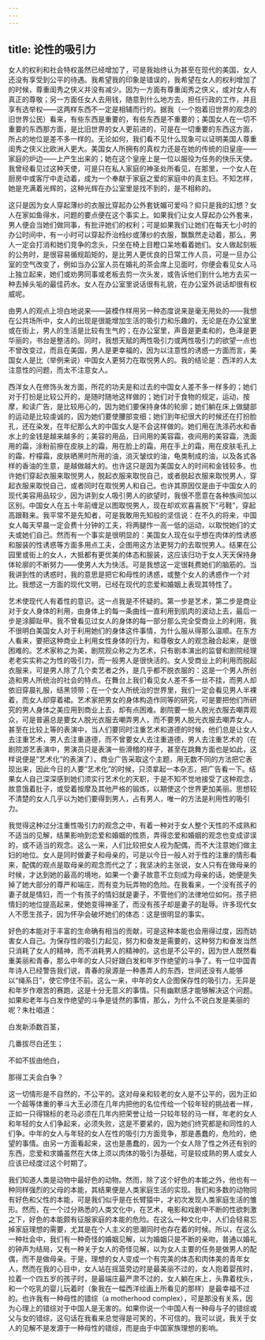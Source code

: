 ```yaml
---
---
---
```

title: 论性的吸引力
---



女人的权利和社会特权虽然已经增加了，可是我始终认为甚至在现代的美国，女人还没有享受到公平的待遇。我希望我的印象是错误的，我希望在女人的权利增加了的时候，尊重闺秀之侠义并没有减少。因为一方面有尊重闺秀之侠义，或对女人有真正的尊敬；另一方面任女人去用钱，随意到什么地方去，担任行政的工作，并且享有选举权——这两样东西不一定是相辅而行的。据我（一个抱着旧世界的观念的旧世界公民）看来，有些东西是重要的，有些东西是不重要的；美国女人在一切不重要的东西那方面，是比旧世界的女人更前进的，可是在一切重要的东西这方面，所占的地位是差不多一样的。无论如何，我们看不见什么现象可以证明美国人尊重闺秀之侠义比欧洲人更大。美国女人所拥有的真权力还是在她的传统的旧皇座——家庭的炉边——上产生出来的；她在这个皇座上是一位以服役为任务的快乐天使。我曾经看见过这种天使，可是只在私人家庭的神圣处所看见，在那里，一个女人在厨房中或客厅中走动着，成为一个奉献于家庭之爱的家庭中的真主妇。不知怎样，她是充满着光辉的，这种光辉在办公室里是找不到的，是不相称的。

这只是因为女人穿起薄纱的衣服比穿起办公外套妩媚可爱吗？抑只是我的幻想？女人在家如鱼得水，问题的要点便在这个事实上。如果我们让女人穿起办公外套来，男人便会当她们做同事，有批评她们的权利；可是如果我们让她们在每天七小时的办公时间中，有一小时可以穿起乔治绉纱或薄纱的衣服，飘飘然走动着，那么，男人一定会打消和她们竞争的念头，只坐在椅上目瞪口呆地看着她们。女人做起刻板的公务时，是很容易循规蹈矩的，是比男人更优良的日常工作人员，可是一旦办公室的空气改变了，例如当办公室人员在婚礼的茶会席上见面时，你便会看见女人马上独立起来，她们或劝男同事或老板去剪一次头发，或告诉他们到什么地方去买一种去掉头垢的最佳药水。女人在办公室里说话很有礼貌，在办公室外说话却很有权威呢。

由男人的观点上坦白地说来——装模作样用另一种态度说来是毫无用处的——我想在公共场所中，女人的出现是很能增加生活的吸引力和乐趣的，无论是在办公室里或在街上，男人的生活是比较有生气的；在办公室里，声音是更柔和的，色泽是更华丽的，书台是整洁的。同时，我想天赋的两性吸引力或两性吸引力的欲望一点也不曾改变过，而且在美国，男人是更幸福的，因为以注意性的诱惑一方面而言，美国女人是比（举例来说）中国女人更努力在取悦男人的。我的结论是：西洋的人太注意性的问题，而太不注意女人。

西洋女人在修饰头发方面，所花的功夫是和过去的中国女人差不多一样多的；她们对于打扮是比较公开的，是随时随地这样做的；她们对于食物的规定，运动，按摩，和读广告，是比较用心的，因为她们要保持身体的轮廓；她们躺在床上做腿部的运动是比较虔诚的，因为她们要使腰部变细；她们到年纪很大的时候还在打扮脸孔，还在染发，在年纪那么大的中国女人是不会这样做的。她们用在洗涤药水和香水上的金钱是越来越多的；美容的用品，日间用的美容霜，夜间用的美容霜，洗面用的霜，涂粉前擦在皮肤上的霜，用在脸上的霜，用在手上的霜，用在皮肤毛孔上的霜，柠檬霜，皮肤晒黑时所用的油，消灭皱纹的油，龟类制成的油，以及各式各样的香油的生意，是越做越大的。也许这只是因为美国女人的时间和金钱较多。也许她们穿起衣服来取悦男人，脱起衣服来取悦自己，或者脱起衣服来取悦男人，穿起衣服来取悦自己，或者同时在取悦男人和自己。也许其原因仅是由于中国女人的现代美容用品较少，因为讲到女人吸引男人的欲望时，我很不愿意在各种族间加以区别。中国女人在五十年前缠足以图取悦男人，现在却欢欢喜喜脱下“弓鞋”，穿起高跟鞋来。我平常不是先知者，可是我敢用先知般的坚信说：在不久的将来，中国女人每天早晨一定会费十分钟的工夫，将两腿作一高一低的运动，以取悦她们的丈夫或她们自己。然而有一个事实是很明显的：美国女人现在似乎想在肉体的性诱惑和服装的性诱惑等方面多用点工夫，企图用这方法更努力的去取悦男人。结果在公园里或街上的女人，大抵都有更优美的体态和服装，这应该归功于女人天天保持身体轮廓的不断努力——使男人大为快活。可是我想这一定很耗费她们的脑筋的。当我讲到性的诱惑时，我的意思是把它和母性的诱惑，或整个女人的诱惑作一个对比。我想这一方面的现代文明，已经在现代的恋爱和婚姻上表现其特性了。

艺术使现代人有着性的意识。这一点我是不怀疑的。第一步是艺术，第二步是商业对于女人身体的利用，由身体上的每一条曲线一直利用到肌肉的波动上去，最后一步是涂脚趾甲。我不曾看见过女人的身体的每一部分那么完全受商业上的利用，我不很明白美国女人对于利用她们的身体这件事情，为什么服从得那么温顺。在东方人看来，要把这种商业上利用女性身体的行为，和尊敬女人的观念融合起来，是很困难的。艺术家称之为美，剧院观众称之为艺术，只有剧本演出的监督和剧院经理老老实实称之为性的吸引力，而一般男人是很快活的。女人受商业上的利用而脱起衣服来，可是男人除了几个卖艺者之外，是几乎都不脱衣服的：这是一个男人所创造和男人所统治的社会的特点。在舞台上我们看见女人差不多一丝不挂，而男人却依旧穿晨礼服，结黑领带；在一个女人所统治的世界里，我们一定会看见男人半裸着，而女人却穿着裙。艺术家把男女的身体构造作同等的研究，可是要把他们所研究的男人身体之美应用到商业上去，却有点困难。剧院要一些人脱光衣服去嘲弄观众，可是普遍总是要女人脱光衣服去嘲弄男人，而不要男人脱光衣服去嘲弄女人。甚至在比较上等的表演中，当人们要同时注重艺术和道德的时候，他们总是让女人去注重艺术，男人去注重道德，而不曾要女人去注重道德，男人去注重艺术的（在剧院游艺表演中，男演员只是表演一些滑稽的样子，甚至在跳舞方面也是如此，这样说便是“艺术化”的表演了）。商业广告采取这个主题，用无数不同的方法把它表现出来，因此今日的人要“艺术化”的时候，只须拿起一本杂志，把广告看一下。结果女人自己深深感到她们须实行艺术化的天职，于是不知不觉地接受了这种观念，故意饿着肚子，或受着按摩及其他严格的锻炼，以期使这个世界更加美丽。思想较不清楚的女人几乎以为她们要得到男人，占有男人，唯一的方法是利用性的吸引力。

我觉得这种过分注重性吸引力的观念之中，有着一种对于女人整个天性的不成熟和不适当的见解，结果影响到恋爱和婚姻的性质，弄得恋爱和婚姻的观念也变成谬误的，或不适当的观念。这么一来，人们比较把女人视为配偶，而不大注意她们做主妇的地位。女人是同时做妻子和母亲的，可是以今日一般人对于性的注重的情形看来，配偶的观点是取母亲的观念而代之了；我坚决的主张说，女人只有在做母亲的时候，才达到她的最高的境地，如果一个妻子故意不立刻成为母亲的话，她便是失掉了她大部分的尊严和端庄，而有变为玩弄物的危险。在我看来，一个没有孩子的妻子就是情妇，而一个有孩子的情妇就是妻子，不管他们的法律地位如何。孩子把情妇的地位提高起来，使她变得神圣了，而没有孩子却是妻子的耻辱。许多现代女人不愿生孩子，因为怀孕会破坏她们的体态：这是很明显的事实。

好色的本能对于丰富的生命确有相当的贡献，可是这种本能也会用得过度，因而妨害女人自己。为保存性的吸引力起见，努力和奋发是需要的，这种努力和奋发当然只消耗了女人的精神，而不消耗男人的精神的。这也是不公平的，因为世人既然看重美丽和青春，那么中年的女人只好跟白发和年岁作绝望的斗争了。有一位中国青年诗人已经警告我们说，青春的泉源是一种愚弄人的东西，世间还没有人能够以“绳系日”，使它停住不前。这么一来，中年的女人企图保存性的吸引力，无异是和年岁作艰苦的赛跑，这是十分无意义的事情。只有幽默感才能够解决这个问题。如果和老年与白发作绝望的斗争是徒然的事情，那么，为什么不说白发是美丽的呢？朱杜唱道：

白发新添数百茎，

几番拔尽白还生；

不如不拔由他白，

那得工夫会白争？

这一切情形是不自然的，不公平的。这对母亲和较老的女人是不公平的，因为正如一个超等体重的拳斗大王必须在几年内把他的名位传给一个较年轻的挑战者一样，正如一只得锦标的老马必须在几年内把荣誉让给一只较年轻的马一样，年老的女人和年轻的女人们争起来，必须失败，这是不要紧的，因为她们终究都是和同性的人们争。中年的女人与年轻的女人在性的吸引力方面竞争，那是愚蠢的，危险的，绝望的事情。由另一方面看起来，这也是愚蠢的，因为一个女人除了性之外还有别的东西，恋爱和求婚虽然在大体上须以肉体的吸引为基础，可是较成熟的男人或女人应该已经度过这个时期了。

我们知道人类是动物中最好色的动物。然而，除了这个好色的本能之外，他也有一种同样强烈的父母的本能，其结果便是人类家庭生活的实现。我们和多数的动物同有好色和父性的本能，可是我们似乎是在长臂猿中，才初次发现人类家庭生活的雏形。然而，在一个过分熟悉的人类文化中，在艺术，电影和戏剧中不断的性欲刺激之下，好色的本能颇有征服家庭的本能的危险。在这么一种文化中，人们会轻易忘掉家庭理想的需要，尤其是在个人主义的思潮同时也存在着的时候。所以，在这么一种社会中，我们有一种奇怪的婚姻见解，以为婚姻只是不断的亲吻，普通以婚礼的钟声为结局，又有一种关于女人的奇怪见解，以为女人主要的任务是做男人的配偶，而不是做母亲。于是，理想的女人变成一个有完美的体态和肉体美的青年女人，然而在我的心目中，女人站在摇篮旁边时是最美丽不过的，女人抱着婴孩时，拉着一个四五岁的孩子时，是最端庄最严肃不过的，女人躺在床上，头靠着枕头，和一个吃乳的婴儿玩着时（象我在一幅西洋绘画上所看见的那样）是最幸福不过的。也许我有一种母性的错综（a motherhood complex），可是那没有关系，因为心理上的错综对于中国人是无害的。如果你说一个中国人有一种母与子的错综或父与女的错综，这句话在我看来总觉得是可笑的，不可信的。我可以说，我关于女人的见解不是发源于一种母性的错综，而是由于中国家族理想的影响。